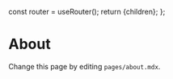 
  const router = useRouter();
  return <Layout path={router.pathname}>{children}</Layout>;
};

# About

Change this page by editing `pages/about.mdx`.
